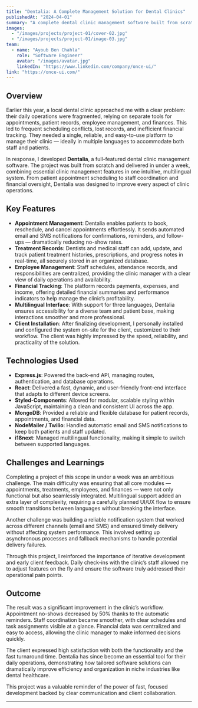 ```yaml
---
title: "Dentalia: A Complete Management Solution for Dental Clinics"
publishedAt: "2024-04-01"
summary: "A complete dental clinic management software built from scratch in under a week — handling appointments, treatments, employees, finances, and more with multilingual support."
images:
  - "/images/projects/project-01/cover-02.jpg"
  - "/images/projects/project-01/image-03.jpg"
team:
  - name: "Ayoub Ben Chahla"
    role: "Software Engineer"
    avatar: "/images/avatar.jpg"
    linkedIn: "https://www.linkedin.com/company/once-ui/"
link: "https://once-ui.com/"
---
```


## Overview

Earlier this year, a local dental clinic approached me with a clear problem: their daily operations were fragmented, relying on separate tools for appointments, patient records, employee management, and finances. This led to frequent scheduling conflicts, lost records, and inefficient financial tracking. They needed a single, reliable, and easy-to-use platform to manage their clinic — ideally in multiple languages to accommodate both staff and patients.

In response, I developed **Dentalia**, a full-featured dental clinic management software. The project was built from scratch and delivered in under a week, combining essential clinic management features in one intuitive, multilingual system. From patient appointment scheduling to staff coordination and financial oversight, Dentalia was designed to improve every aspect of clinic operations.

## Key Features

- **Appointment Management**: Dentalia enables patients to book, reschedule, and cancel appointments effortlessly. It sends automated email and SMS notifications for confirmations, reminders, and follow-ups — dramatically reducing no-show rates.
- **Treatment Records**: Dentists and medical staff can add, update, and track patient treatment histories, prescriptions, and progress notes in real-time, all securely stored in an organized database.
- **Employee Management**: Staff schedules, attendance records, and responsibilities are centralized, providing the clinic manager with a clear view of daily operations and availability.
- **Financial Tracking**: The platform records payments, expenses, and income, offering detailed financial summaries and performance indicators to help manage the clinic’s profitability.
- **Multilingual Interface**: With support for three languages, Dentalia ensures accessibility for a diverse team and patient base, making interactions smoother and more professional.
- **Client Installation**: After finalizing development, I personally installed and configured the system on-site for the client, customized to their workflow. The client was highly impressed by the speed, reliability, and practicality of the solution.

## Technologies Used

- **Express.js**: Powered the back-end API, managing routes, authentication, and database operations.
- **React**: Delivered a fast, dynamic, and user-friendly front-end interface that adapts to different device screens.
- **Styled-Components**: Allowed for modular, scalable styling within JavaScript, maintaining a clean and consistent UI across the app.
- **MongoDB**: Provided a reliable and flexible database for patient records, appointments, and financial data.
- **NodeMailer / Twilio**: Handled automatic email and SMS notifications to keep both patients and staff updated.
- **i18next**: Managed multilingual functionality, making it simple to switch between supported languages.

## Challenges and Learnings

Completing a project of this scope in under a week was an ambitious challenge. The main difficulty was ensuring that all core modules — appointments, treatments, employees, and finances — were not only functional but also seamlessly integrated. Multilingual support added an extra layer of complexity, requiring a carefully planned UI/UX flow to ensure smooth transitions between languages without breaking the interface.

Another challenge was building a reliable notification system that worked across different channels (email and SMS) and ensured timely delivery without affecting system performance. This involved setting up asynchronous processes and fallback mechanisms to handle potential delivery failures.

Through this project, I reinforced the importance of iterative development and early client feedback. Daily check-ins with the clinic’s staff allowed me to adjust features on the fly and ensure the software truly addressed their operational pain points.

## Outcome

The result was a significant improvement in the clinic’s workflow. Appointment no-shows decreased by 50% thanks to the automatic reminders. Staff coordination became smoother, with clear schedules and task assignments visible at a glance. Financial data was centralized and easy to access, allowing the clinic manager to make informed decisions quickly.

The client expressed high satisfaction with both the functionality and the fast turnaround time. Dentalia has since become an essential tool for their daily operations, demonstrating how tailored software solutions can dramatically improve efficiency and organization in niche industries like dental healthcare.

This project was a valuable reminder of the power of fast, focused development backed by clear communication and client collaboration.

---
